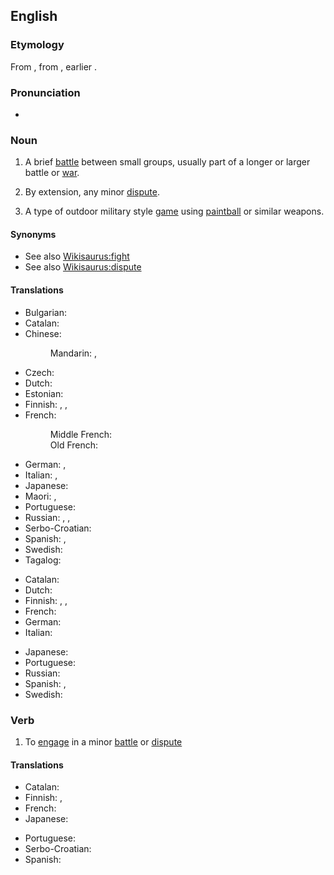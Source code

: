==English==

===Etymology===
From {{etyl|fro|en}} {{m|fro|escarmouche||skirmish}}, from {{etyl|it|en}} {{m|it|scaramuccia}}, earlier {{m|it|schermugio}}.

===Pronunciation===
* {{a|UK}} {{IPA|/ˈskɜː(ɹ)mɪʃ/|lang=en}}

===Noun===
{{en-noun|es}}

# {{lb|en|military}} A brief [[battle]] between small groups, usually part of a longer or larger battle or [[war]].
# {{lb|en|figuratively}} By extension, any minor [[dispute]].
# A type of outdoor military style [[game]] using [[paintball]] or similar weapons.

====Synonyms====
* See also [[Wikisaurus:fight]]
* See also [[Wikisaurus:dispute]]

====Translations====
{{trans-top|brief battle between small groups}}
* Bulgarian: {{t+|bg|схватка|f|tr=shvátka}}
* Catalan: {{t|ca|escaramussa|f}}
* Chinese:
*: Mandarin: {{t+|cmn|小衝突|sc=Hani}}, {{t+|cmn|小冲突|tr=xiǎo chōngtū|sc=Hani}}
* Czech: {{t+|cs|půtka|f}}
* Dutch: {{t+|nl|schermutseling|f}}
* Estonian: {{t|et|jagelus}}
* Finnish: {{t+|fi|kahakka}}, {{t+|fi|välikohtaus}}, {{t+|fi|yhteenotto}}
* French: {{t+|fr|escarmouche|f}}
*: Middle French: {{t|frm|escarmouche|f}}
*: Old French: {{t|fro|escharmuche|f}}
{{trans-mid}}
* German: {{t+|de|Scharmützel|n}}, {{t+|de|Geplänkel|n}}
* Italian: {{t+|it|schermaglia|f}}, {{t+|it|scaramuccia|f}}
* Japanese: {{t|ja|小競り合い|tr=kozeriai}}
* Maori: {{t|mi|riringa}}, {{t|mi|kekeritanga}}
* Portuguese: {{t+|pt|escaramuça|f}}
* Russian: {{t+|ru|перестре́лка|f}}, {{t+|ru|сты́чка|f}}, {{t+|ru|схва́тка|f}}
* Serbo-Croatian: {{t+|sh|čarka|f}}
* Spanish: {{t+|es|escaramuza|f}}, {{qualifier|Latin America}} {{t+|es|enfrentamiento}}
* Swedish: {{t+|sv|skärmytsling|c}}
* Tagalog: {{t+|tl|sagupaan}}
{{trans-bottom}}

{{trans-top|minor dispute}}
* Catalan: {{t|ca|escaramussa|f}}
* Dutch: {{t+check|nl|schermutseling|f}}
* Finnish: {{t|fi|suukopu}}, {{t+|fi|välikohtaus}}, {{t+|fi|yhteenotto}}
* French: {{t+|fr|escarmouche|f}}
* German: {{t+|de|Wortgeplänkel|n}}
* Italian: {{t+check|it|schermaglia|f}}
{{trans-mid}}
* Japanese: {{t|ja|小競り合い|tr=kozeriai}}
* Portuguese: {{t|pt|briguinha|f}}
* Russian: {{t+|ru|сты́чка|f}}
* Spanish: {{t+|es|escaramuza|f}}, {{t|es|berrinche|m}}
* Swedish: {{t+check|sv|skärmytsling|c}}
{{trans-bottom}}

===Verb===
{{en-verb|es}}

# To [[engage]] in a minor [[battle]] or [[dispute]]

====Translations====
{{trans-top|to engage in a minor battle or dispute}}
* Catalan: {{t+|ca|escaramussar}}
* Finnish: {{t|fi|kahakoida}}, {{t|fi|nahistella}}
* French: {{t+|fr|escarmoucher}}
* Japanese: {{t|ja|小競り合い|alt=小競り合いをする|tr=kozeriai wo suru}}
{{trans-mid}}
* Portuguese: {{t+|pt|escaramuçar}}
* Serbo-Croatian: {{t+|sh|čarkati}}
* Spanish: {{t+|es|escaramuzar}}
{{trans-bottom}}
